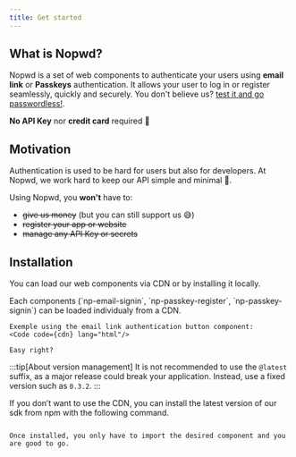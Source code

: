 ```yaml
---
title: Get started
---
```


## What is Nopwd?

Nopwd is a set of web components to authenticate your users using **email link** or **Passkeys** authentication. It allows your user to log in or register seamlessly, quickly and securely. You don't believe us? [test it and go passwordless!](https://nopwd.rocks).

**No API Key** nor **credit card** required 🕺

## Motivation

Authentication is used to be hard for users but also for developers. At Nopwd, we work hard to keep our API simple and minimal 💆.

Using Nopwd, you **won't** have to:

- ~~give us money~~ (but you can still support us 😅)
- ~~register your app or website~~
- ~~manage any API Key or secrets~~

## Installation

You can load our web components via CDN or by installing it locally.


<Tabs>
  <TabItem label="using CDN">
    Each components (`np-email-signin`, `np-passkey-register`, `np-passkey-signin`) can be loaded individualy from a CDN.

    Exemple using the email link authentication button component:
    <Code code={cdn} lang="html"/>

    Easy right?

:::tip[About version management]
It is not recommended to use the `@latest` suffix, as a major release could break your application. Instead, use a fixed version such as `0.3.2`.
:::

  </TabItem>
  <TabItem label="using NPM">
  If you don’t want to use the CDN, you can install the latest version of our sdk from npm with the following command.
  <Code code={npmInstall} lang="sh"/>

Once installed, you only have to import the desired component and you are good to go.

  <Code code={npmImport} lang="js"/>
</TabItem>
</Tabs>
